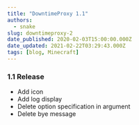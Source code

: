 ```yaml
---
title: "DowntimeProxy 1.1"
authors:
  - snake
slug: downtimeproxy-2
date_published: 2020-02-03T15:00:00.000Z
date_updated: 2021-02-22T03:29:43.000Z
tags: [blog, Minecraft]
---
```


###  1.1 Release

- Add icon
- Add log display
- Delete option specification in argument
- Delete bye message
